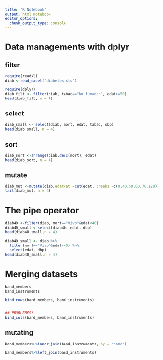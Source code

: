 ---
title: "R Notebook"
output: html_notebook
editor_options: 
  chunk_output_type: console
---

# Data managements with dplyr

## filter
```{r}
require(readxl)
diab <-read_excel("diabetes.xls")

require(dplyr)
diab_filt <- filter(diab, tabac=="No fumador", edat>=50)
head(diab_filt, n = 4)
```

## select

```{r}
diab_small <- select(diab, mort, edat, tabac, sbp)
head(diab_small, n = 4)
```

## sort

```{r}
diab_sort <-arrange(diab,desc(mort), edat)
head(diab_sort, n = 4)
```


## mutate

```{r}
diab_mut <-mutate(diab,edatcat =cut(edat, breaks =c(0,40,50,60,70,120)),highbmi = bmi> mean(bmi))
tail(diab_mut, n = 4)
```


# The pipe operator

```{r}
diab40 <-filter(diab, mort=="Vivo"&edat<40)
diab40_small <-select(diab40, edat, dbp)
head(diab40_small,n = 4)
```


```{r}
diab40_small <- diab %>%
  filter(mort=="Vivo"&edat<40) %>%
  select(edat, dbp)
head(diab40_small,n = 4)
```



# Merging datasets

```{r}
band_members
band_instruments
```
```{r}
bind_rows(band_members, band_instruments)


## PROBLEMES!
bind_cols(band_members, band_instruments)
```

## mutating

```{r}
band_members%>%inner_join(band_instruments, by = "name")
```

```{r}
band_members%>%left_join(band_instruments)
```


